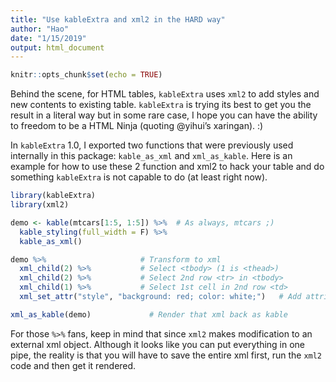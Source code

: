 ```yaml
---
title: "Use kableExtra and xml2 in the HARD way"
author: "Hao"
date: "1/15/2019"
output: html_document
---
```


```r
knitr::opts_chunk$set(echo = TRUE)
```

Behind the scene, for HTML tables, `kableExtra` uses `xml2` to add styles and new contents to existing table. `kableExtra` is trying its best to get you the result in a literal way but in some rare case, I hope you can have the ability to freedom to be a HTML Ninja (quoting @yihui's xaringan). :) 

In `kableExtra` 1.0, I exported two functions that were previously used internally in this package: `kable_as_xml` and `xml_as_kable`. Here is an example for how to use these 2 function and xml2 to hack your table and do something `kableExtra` is not capable to do (at least right now).

```r
library(kableExtra)
library(xml2)

demo <- kable(mtcars[1:5, 1:5]) %>%  # As always, mtcars ;)
  kable_styling(full_width = F) %>%
  kable_as_xml() 

demo %>%                     # Transform to xml
  xml_child(2) %>%           # Select <tbody> (1 is <thead>)
  xml_child(2) %>%           # Select 2nd row <tr> in <tbody>
  xml_child(1) %>%           # Select 1st cell in 2nd row <td>
  xml_set_attr("style", "background: red; color: white;")   # Add attribute to style

xml_as_kable(demo)             # Render that xml back as kable
```

For those `%>%` fans, keep in mind that since `xml2` makes modification to an external xml object. Although it looks like you can put everything in one pipe, the reality is that you will have to save the entire xml first, run the `xml2` code and then get it rendered. 
